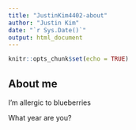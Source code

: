 ```yaml
---
title: "JustinKim4402-about"
author: "Justin Kim"
date: "`r Sys.Date()`"
output: html_document
---
```


```r
knitr::opts_chunk$set(echo = TRUE)
```

## About me

I'm allergic to blueberries

What year are you?